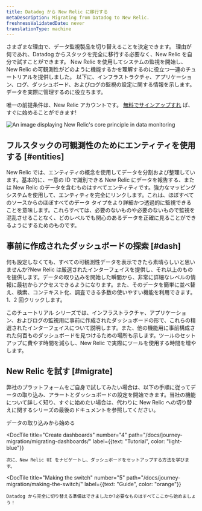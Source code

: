 ```yaml
---
title: Datadog から New Relic に移行する
metaDescription: Migrating from Datadog to New Relic.
freshnessValidatedDate: never
translationType: machine
---
```



さまざまな理由で、データ監視製品を切り替えることを決定できます。 理由が何であれ、Datadog からスタックを完全に移行する必要なく、New Relic を自分で試すことができます。 New Relic を使用してシステムの監視を開始し、New Relic の可観測性がどのように機能するかを理解するのに役立つ一連のチュートリアルを提供しました。 以下に、インフラストラクチャ、アプリケーション、ログ、ダッシュボード、およびログの監視の設定に関する情報を示します。 <InlinePopover type="alerts"/>データを実際に管理するのに役立ちます。

唯一の前提条件は、New Relic アカウントです。 [無料でサインアップすれ](https://newrelic.com/signup) ば、すぐに始めることができます!

<img
  title="Our philosophy"
  alt="An image displaying New Relic's core principle in data monitoring"
  src={migrationOurPhilosophy}
/>

## フルスタックの可観測性のためにエンティティを使用する [#entities]

New Relic では、エンティティの概念を使用してデータを分割および整理しています。基本的に、一意の ID で識別できる New Relic にデータを報告する、または New Relic のデータを含むものはすべてエンティティです。強力なマッピング システムを使用して、エンティティを完全にリンクします。これは、ほぼすべてのソースからのほぼすべてのデータ タイプをより詳細かつ透過的に監視できることを意味します。これらすべては、必要のないものや必要のないもので監視を混乱させることなく、どのレベルでも関心のあるデータを正確に見ることができるようにするためのものです。

## 事前に作成されたダッシュボードの探索 [#dash]

何も設定しなくても、すべての可観測性データを表示できたら素晴らしいと思いませんか?New Relic は厳選されたインターフェイスを提供し、それ以上のものを提供します。データの取り込みを開始した瞬間から、非常に詳細なレベルの情報に最初からアクセスできるようになります。また、そのデータを簡単に並べ替え、検索、コンテキスト化、調査できる多数の使いやすい機能を利用できます。 1、2 回クリックします。

このチュートリアル シリーズでは、インフラストラクチャ、アプリケーション、およびログの監視用に事前に作成されたダッシュボードの形で、これらの精選されたインターフェイスについて説明します。また、他の機能用に事前構成された何百ものダッシュボードを見つけるための場所も示します。ツールのセットアップに費やす時間を減らし、New Relic で実際にツールを使用する時間を増やします。

## New Relic を試す [#migrate]

弊社のプラットフォームをご自身で試してみたい場合は、以下の手順に従ってデータの取り込み、アラートとダッシュボードの設定を開始できます。当社の機能について詳しく知り、すぐに始めたい場合は、代わりに New Relic への切り替えに関するシリーズの最後のドキュメントを参照してください。

<DocTiles numbered>
  <DocTile
    title="Start ingesting data"
    path="/docs/tutorial-dd-migration/installing-monitor/"
    label={{text: "Tutorial", color: "light-blue"}}
  >
    データの取り込みから始める
  </DocTile>

  <DocTile
    title="Create dashboards"
    number="4"
    path="/docs/journey-migration/migrating-dashboards/"
    label={{text: "Tutorial", color: "light-blue"}}
  >
    次に、New Relic UI をナビゲートし、ダッシュボードをセットアップする方法を学びます。
  </DocTile>

  <DocTile
    title="Making the switch"
    number="5"
    path="/docs/journey-migration/making-the-switch/"
    label={{text: "Guide", color: "orange"}}
  >
    Datadog から完全に切り替える準備はできましたか?必要なものはすべてここから始めましょう！
  </DocTile>
</DocTiles>